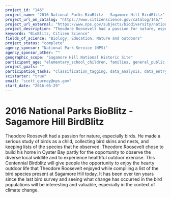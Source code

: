 ```yaml
---
project_id: "146"
project_name: "2016 National Parks BioBlitz - Sagamore Hill BirdBlitz"
project_url_on_catalog: "https://www.citizenscience.gov/catalog/146/"
project_url_external: "https://www.nps.gov/subjects/biodiversity/national-parks-bioblitz.htm"
project_description: "Theodore Roosevelt had a passion for nature, especially birds.  He made a serious study of birds as a child, collecting bird skins and nests, and keeping lists of the species that he observed. Theodore Roosevelt chose to build his home in Oyster Bay partly for the opportunity to observe the diverse local wildlife and to experience healthful outdoor exercise. This Centennial Birdblitz will give people the opportunity to enjoy the hearty outdoor life that Theodore Roosevelt enjoyed while compiling a list of the bird species present at Sagamore Hill today.  It has been over ten years since the last bird survey and seeing what change has occurred in the bird populations will be interesting and valuable, especially in the context of climate change."
keywords: "BioBlitz, Citizen Science"
fields_of_science: "Biology, Education, Nature and outdoors"
project_status: "complete"
agency_sponsor: "National Park Service (NPS)"
agency_sponsor_other: ""
geographic_scope: "Sagamore Hill National Historic Site"
participant_age: "elementary_school_children, families, general_public, middle_school_children, targeted_group, teens"
project_goals: ""
participation_tasks: "classification_tagging, data_analysis, data_entry, finding_entities, identification, learning, observation, site_selection_description, specimen_sample_collection"
scistarter: "true"
email: "scott_gurney@nps.gov"
start_date: "2016-05-29"
---
```


# 2016 National Parks BioBlitz - Sagamore Hill BirdBlitz

Theodore Roosevelt had a passion for nature, especially birds.  He made a serious study of birds as a child, collecting bird skins and nests, and keeping lists of the species that he observed. Theodore Roosevelt chose to build his home in Oyster Bay partly for the opportunity to observe the diverse local wildlife and to experience healthful outdoor exercise. This Centennial Birdblitz will give people the opportunity to enjoy the hearty outdoor life that Theodore Roosevelt enjoyed while compiling a list of the bird species present at Sagamore Hill today.  It has been over ten years since the last bird survey and seeing what change has occurred in the bird populations will be interesting and valuable, especially in the context of climate change.
